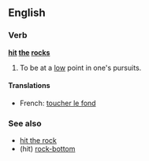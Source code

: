 ==English==

===Verb===
'''[[hit]] [[the]] [[rocks]]'''

# {{idiom}} To be at a [[low]] point in one's pursuits.

====Translations====
{{trans-top|to be at a low point}}
* French: [[toucher le fond]]
{{trans-bottom}}

===See also===
* [[hit the rock]]
* (hit) [[rock-bottom]]